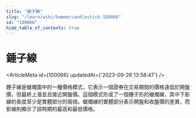 ```yaml
---
title: "錘子線"
slug: "/learn/wiki/hammercandlestick-100066"
id: "100066"
hide_table_of_contents: true
---
```



# 錘子線

<ArticleMeta id={100066} updatedAt={'2023-09-26 13:58:47'} />
<div className='border-solid border-b border-t-0 my-4 border-[var(--ifm-color-gray-300)]' />

錘子線是蠟燭圖中的一種價格模式，它表示一個證券在交易期間的價格遠低於開盤價，但最終上漲並且接近開盤價。這個模式形成了一個錘子形的蠟燭線，其中下影線的長度至少是實體部分的兩倍。蠟燭線的實體部分表示開盤和收盤價的差異，而影線則顯示了該時期的最高和最低價格。
